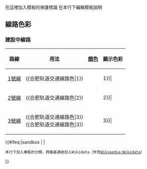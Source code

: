 <includeonly>在這裡加入模板的保護標識 </includeonly><noinclude>{{Documentation subpage}}</noinclude>
在本行下編輯模板說明 

== 線路色彩 ==
===建設中線路===
{| class="wikitable"
|- 
! 路線 || 用法 || [[顏色]] || 顯示色彩
|- 
| [[合肥轨道交通1號線|1號線]] || <nowiki>{{合肥轨道交通線路色|</nowiki>1<nowiki>}}</nowiki> || {{合肥轨道交通線路色|1}} || bgcolor={{合肥轨道交通線路色|1}}|
|- 
| [[合肥轨道交通2號線|2號線]] || <nowiki>{{合肥轨道交通線路色|</nowiki>2<nowiki>}}</nowiki> || {{合肥轨道交通線路色|2}} || bgcolor={{合肥轨道交通線路色|2}}|
|- 
| [[合肥轨道交通3號線|3號線]] || <nowiki>{{合肥轨道交通線路色|</nowiki>3<nowiki>}}</nowiki><br/><nowiki>{{合肥轨道交通線路色|</nowiki>3<nowiki>}}</nowiki> || {{合肥轨道交通線路色|3}} || bgcolor={{合肥轨道交通線路色|3}}|
|}

<includeonly>{{#ifeq:{{SUBPAGENAME}}|sandbox | |
 本行下加入模板的分類，跨維基連結加入Wikidata（參見[[Wikipedia:Wikidata]]） 

}}</includeonly>